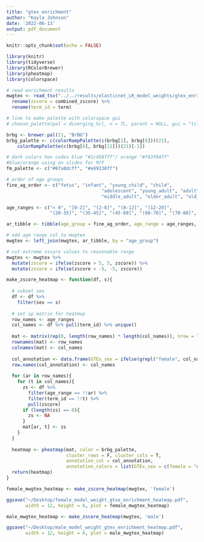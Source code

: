 ```yaml
---
title: "gtex enrichment"
author: "Kayla Johnson"
date: '2022-06-13'
output: pdf_document
---
```


```r
knitr::opts_chunk$set(echo = FALSE)

library(knitr)
library(tidyverse)
library(RColorBrewer)
library(pheatmap)
library(colorspace)
```

```r
# read enrichment results
mwgtex <- read_tsv("../../results/elasticnet_LR_model_weights/gtex_enrichment.tsv") %>% 
  rename(zscore = combined_zscore) %>% 
  rename(term_id = term)

# line to make palette with colorspace gui
# choose_palette(pal = diverging_hcl, n = 7L, parent = NULL, gui = "tcltk")

brbg <- brewer.pal(11, "BrBG")
brbg_palette <- c(colorRampPalette(c(brbg[1], brbg[6]))(21),
    colorRampPalette(c(brbg[6], brbg[11]))(21)[-1])

# dark colors hex codes blue "#1c4587ff"/ orange "#783f04ff"
#blue/orange using on slides for M/F
fm_palette <- c("#6fa8dcff", "#e69138ff")

# order of age groups
fine_ag_order <- c("fetus", "infant", "young_child", "child", 
                                   "adolescent", "young_adult", "adult", 
                                   "middle_adult", "older_adult", "old_adult", "elderly")

age_ranges <- c("< 0", "[0-2]", "(2-8]", "(8-12]", "(12-20]", 
                "(20-35]", "(35-45]", "(45-60]", "(60-70]", "(70-80]", "> 80")

ar_tibble <- tibble(age_group = fine_ag_order, age_range = age_ranges, ag_number = c(1:11))

# add age range col to mwgtex
mwgtex <- left_join(mwgtex, ar_tibble, by = "age_group")

# cut extreme zscore values to reasonable range
mwgtex <- mwgtex %>% 
  mutate(zscore = ifelse(zscore > 5, 5, zscore)) %>% 
  mutate(zscore = ifelse(zscore < -5, -5, zscore))
```

```r
make_zscore_heatmap <- function(df, s){
  
  # subset sex
  df <- df %>% 
    filter(sex == s)
  
  # set up matrix for heatmap
  row_names <- age_ranges
  col_names <- df %>% pull(term_id) %>% unique()
  
  mat <- matrix(rep(0, length(row_names) * length(col_names)), nrow = length(row_names))
  rownames(mat) <- row_names
  colnames(mat) <- col_names
  
  col_annotation <- data.frame(GTEx_sex = ifelse(grepl("female", col_names), "female", "male"))
  row.names(col_annotation) <- col_names
  
  for (ar in row_names){
    for (t in col_names){
      zs <- df %>% 
        filter(age_range == !!ar) %>% 
        filter(term_id == !!t) %>% 
        pull(zscore)
      if (length(zs) == 0){
        zs <- NA
      }
      mat[ar, t] <- zs
    }
  }
  
  heatmap <- pheatmap(mat, color = brbg_palette, 
                      cluster_rows = F, cluster_cols = T,
                      annotation_col = col_annotation,
                      annotation_colors = list(GTEx_sex = c(female = "#6fa8dcff", male = "#e69138ff")))
  return(heatmap)
}
```

```r
female_mwgtex_heatmap <- make_zscore_heatmap(mwgtex, 'female')
```

```r
ggsave("~/Desktop/female_model_weight_gtxe_enrichment_heatmap.pdf", 
       width = 12, height = 6, plot = female_mwgtex_heatmap)
```

```r
male_mwgtex_heatmap <- make_zscore_heatmap(mwgtex, 'male')
```

```r
ggsave("~/Desktop/male_model_weight_gtex_enrichment_heatmap.pdf", 
       width = 12, height = 6, plot = male_mwgtex_heatmap)
```

